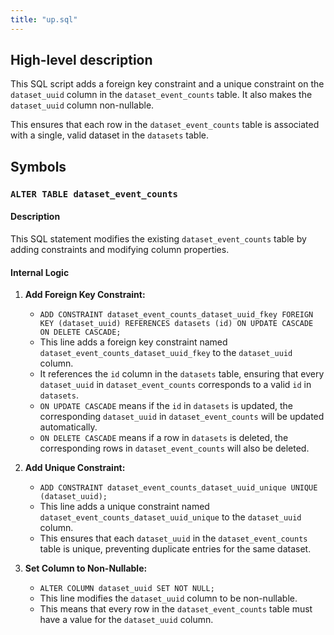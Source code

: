```yaml
---
title: "up.sql"
---
```


## High-level description
This SQL script adds a foreign key constraint and a unique constraint on the `dataset_uuid` column in the `dataset_event_counts` table. It also makes the `dataset_uuid` column non-nullable. 

This ensures that each row in the `dataset_event_counts` table is associated with a single, valid dataset in the `datasets` table.

## Symbols

### `ALTER TABLE dataset_event_counts`
#### Description
This SQL statement modifies the existing `dataset_event_counts` table by adding constraints and modifying column properties.

#### Internal Logic
1. **Add Foreign Key Constraint:**
   - `ADD CONSTRAINT dataset_event_counts_dataset_uuid_fkey FOREIGN KEY (dataset_uuid) REFERENCES datasets (id) ON UPDATE CASCADE ON DELETE CASCADE;`
   - This line adds a foreign key constraint named `dataset_event_counts_dataset_uuid_fkey` to the `dataset_uuid` column. 
   - It references the `id` column in the `datasets` table, ensuring that every `dataset_uuid` in `dataset_event_counts` corresponds to a valid `id` in `datasets`.
   - `ON UPDATE CASCADE` means if the `id` in `datasets` is updated, the corresponding `dataset_uuid` in `dataset_event_counts` will be updated automatically.
   - `ON DELETE CASCADE` means if a row in `datasets` is deleted, the corresponding rows in `dataset_event_counts` will also be deleted.

2. **Add Unique Constraint:**
   - `ADD CONSTRAINT dataset_event_counts_dataset_uuid_unique UNIQUE (dataset_uuid);`
   - This line adds a unique constraint named `dataset_event_counts_dataset_uuid_unique` to the `dataset_uuid` column.
   - This ensures that each `dataset_uuid` in the `dataset_event_counts` table is unique, preventing duplicate entries for the same dataset.

3. **Set Column to Non-Nullable:**
   - `ALTER COLUMN dataset_uuid SET NOT NULL;`
   - This line modifies the `dataset_uuid` column to be non-nullable.
   - This means that every row in the `dataset_event_counts` table must have a value for the `dataset_uuid` column. 
